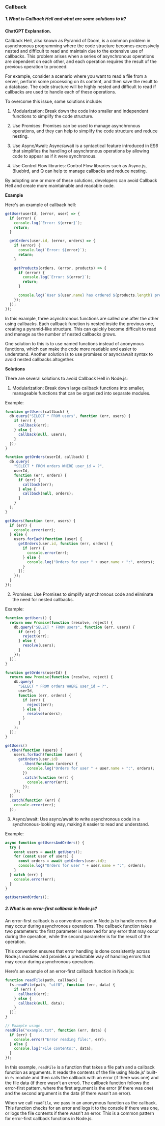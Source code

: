 ### Callback

##### 1.What is Callback Hell and what are some solutions to it?

**ChatGPT Explanation.**

Callback Hell, also known as Pyramid of Doom, is a common problem in asynchronous programming where the code structure becomes excessively nested and difficult to read and maintain due to the extensive use of callbacks. This problem arises when a series of asynchronous operations are dependent on each other, and each operation requires the result of the previous operation to proceed.

For example, consider a scenario where you want to read a file from a server, perform some processing on its content, and then save the result to a database. The code structure will be highly nested and difficult to read if callbacks are used to handle each of these operations.

To overcome this issue, some solutions include:

1. Modularization: Break down the code into smaller and independent functions to simplify the code structure.

2. Use Promises: Promises can be used to manage asynchronous operations, and they can help to simplify the code structure and reduce nesting.

3. Use Async/Await: Async/await is a syntactical feature introduced in ES6 that simplifies the handling of asynchronous operations by allowing code to appear as if it were synchronous.

4. Use Control Flow libraries: Control Flow libraries such as Async.js, Bluebird, and Q can help to manage callbacks and reduce nesting.

By adopting one or more of these solutions, developers can avoid Callback Hell and create more maintainable and readable code.

**Example**

Here's an example of callback hell:

```js
getUser(userId, (error, user) => {
  if (error) {
    console.log(`Error: ${error}`);
    return;
  }

  getOrders(user.id, (error, orders) => {
    if (error) {
      console.log(`Error: ${error}`);
      return;
    }

    getProducts(orders, (error, products) => {
      if (error) {
        console.log(`Error: ${error}`);
        return;
      }

      console.log(`User ${user.name} has ordered ${products.length} products.`);
    });
  });
});
```

In this example, three asynchronous functions are called one after the other using callbacks. Each callback function is nested inside the previous one, creating a pyramid-like structure. This can quickly become difficult to read and manage as the number of nested callbacks grows.

One solution to this is to use named functions instead of anonymous functions, which can make the code more readable and easier to understand. Another solution is to use promises or async/await syntax to avoid nested callbacks altogether.

**Solutions**

There are several solutions to avoid Callback Hell in Node.js:

1. Modularization: Break down large callback functions into smaller, manageable functions that can be organized into separate modules.

Example:

```js
function getUsers(callback) {
  db.query("SELECT * FROM users", function (err, users) {
    if (err) {
      callback(err);
    } else {
      callback(null, users);
    }
  });
}

function getOrders(userId, callback) {
  db.query(
    "SELECT * FROM orders WHERE user_id = ?",
    userId,
    function (err, orders) {
      if (err) {
        callback(err);
      } else {
        callback(null, orders);
      }
    }
  );
}

getUsers(function (err, users) {
  if (err) {
    console.error(err);
  } else {
    users.forEach(function (user) {
      getOrders(user.id, function (err, orders) {
        if (err) {
          console.error(err);
        } else {
          console.log("Orders for user " + user.name + ":", orders);
        }
      });
    });
  }
});
```

2. Promises: Use Promises to simplify asynchronous code and eliminate the need for nested callbacks.

Example:

```js
function getUsers() {
  return new Promise(function (resolve, reject) {
    db.query("SELECT * FROM users", function (err, users) {
      if (err) {
        reject(err);
      } else {
        resolve(users);
      }
    });
  });
}

function getOrders(userId) {
  return new Promise(function (resolve, reject) {
    db.query(
      "SELECT * FROM orders WHERE user_id = ?",
      userId,
      function (err, orders) {
        if (err) {
          reject(err);
        } else {
          resolve(orders);
        }
      }
    );
  });
}

getUsers()
  .then(function (users) {
    users.forEach(function (user) {
      getOrders(user.id)
        .then(function (orders) {
          console.log("Orders for user " + user.name + ":", orders);
        })
        .catch(function (err) {
          console.error(err);
        });
    });
  })
  .catch(function (err) {
    console.error(err);
  });
```

3. Async/await: Use async/await to write asynchronous code in a synchronous-looking way, making it easier to read and understand.

Example:

```js
async function getUsersAndOrders() {
  try {
    const users = await getUsers();
    for (const user of users) {
      const orders = await getOrders(user.id);
      console.log("Orders for user " + user.name + ":", orders);
    }
  } catch (err) {
    console.error(err);
  }
}

getUsersAndOrders();
```

##### 2.What is an error-first callback in Node.js?

An error-first callback is a convention used in Node.js to handle errors that may occur during asynchronous operations. The callback function takes two parameters: the first parameter is reserved for any error that may occur during the operation, while the second parameter is for the result of the operation.

This convention ensures that error handling is done consistently across Node.js modules and provides a predictable way of handling errors that may occur during asynchronous operations.

Here's an example of an error-first callback function in Node.js:

```js
function readFile(path, callback) {
  fs.readFile(path, "utf8", function (err, data) {
    if (err) {
      callback(err);
    } else {
      callback(null, data);
    }
  });
}

// Example usage
readFile("example.txt", function (err, data) {
  if (err) {
    console.error("Error reading file:", err);
  } else {
    console.log("File contents:", data);
  }
});
```

In this example, `readFile` is a function that takes a file path and a callback function as arguments. It reads the contents of the file using Node.js' built-in `fs` module and then calls the callback with an error (if there was one) and the file data (if there wasn't an error). The callback function follows the error-first pattern, where the first argument is the error (if there was one) and the second argument is the data (if there wasn't an error).

When we call `readFile`, we pass in an anonymous function as the callback. This function checks for an error and logs it to the console if there was one, or logs the file contents if there wasn't an error. This is a common pattern for error-first callback functions in Node.js.
